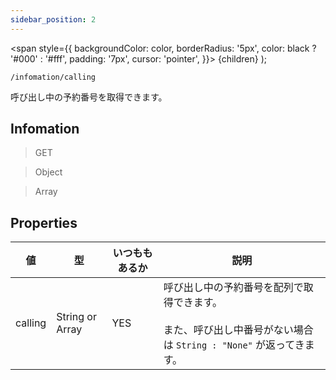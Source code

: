 ```yaml
---
sidebar_position: 2
---
```


  <span
    style={{
      backgroundColor: color,
      borderRadius: '5px',
      color: black ? '#000' : '#fff',
      padding: '7px',
      cursor: 'pointer',
    }}>
    {children}
  </span>
);

```
/infomation/calling
```

呼び出し中の予約番号を取得できます。

## Infomation

> <Highlight color="#00ccff"> GET </Highlight>

> <Highlight color="#c1c10f"> Object </Highlight>

> <Highlight color="#ff660f"> Array </Highlight>


## Properties

| 値 | 型 | いつももあるか | 説明 |
| --- | --- | --- | --- |
| calling | String or Array | YES | 呼び出し中の予約番号を配列で取得できます。<br></br> また、呼び出し中番号がない場合は `String : "None"` が返ってきます。 |

